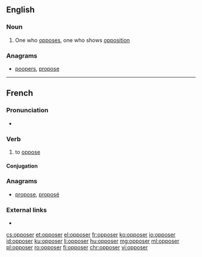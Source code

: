 ==English==

===Noun===
{{en-noun}}

# One who [[oppose]]s, one who shows [[opposition]]

===Anagrams===
* [[poopers#English|poopers]], [[propose#English|propose]]

----

==French==

===Pronunciation===
* {{audio|Fr-opposer.ogg|audio|lang=fr}}

===Verb===
{{fr-verb}}

# to [[oppose]]

====Conjugation====
{{fr-conj-er|oppos|avoir}}

===Anagrams===
* [[propose#French|propose]], [[proposé#French|proposé]]

===External links===
* {{R:TLFi}}

[[cs:opposer]]
[[et:opposer]]
[[el:opposer]]
[[fr:opposer]]
[[ko:opposer]]
[[io:opposer]]
[[id:opposer]]
[[ku:opposer]]
[[li:opposer]]
[[hu:opposer]]
[[mg:opposer]]
[[ml:opposer]]
[[pl:opposer]]
[[ro:opposer]]
[[fi:opposer]]
[[chr:opposer]]
[[vi:opposer]]